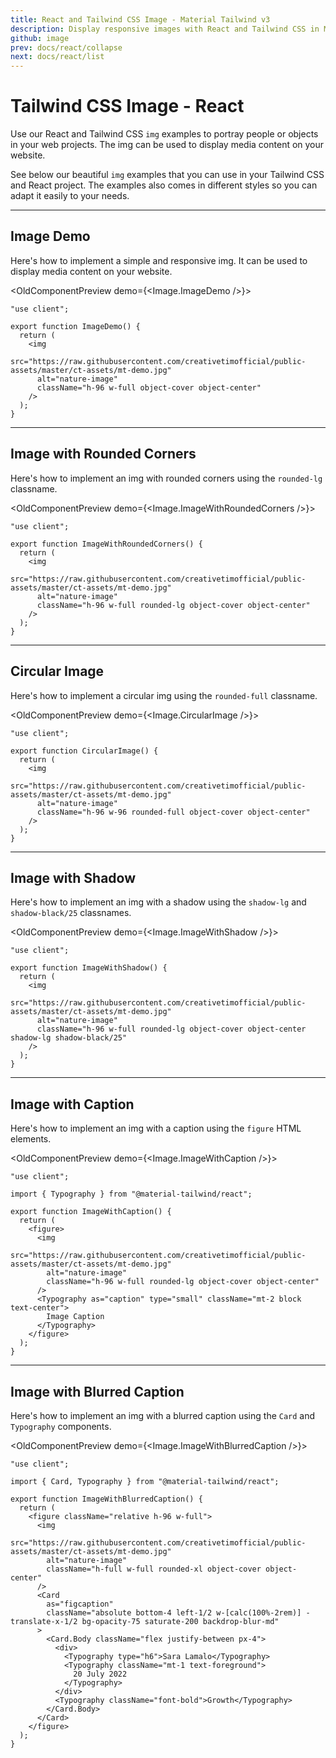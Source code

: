```yaml
---
title: React and Tailwind CSS Image - Material Tailwind v3
description: Display responsive images with React and Tailwind CSS in Material Tailwind v3. Customize and style images for an optimized visual experience.
github: image
prev: docs/react/collapse
next: docs/react/list
---
```


# Tailwind CSS Image - React

Use our React and Tailwind CSS `img` examples to portray people or objects in your web projects. The img can be used to display media content on your website.

See below our beautiful `img` examples that you can use in your Tailwind CSS and React project. The examples also comes in different styles so you can adapt it easily to your needs.

---

## Image Demo

Here's how to implement a simple and responsive img. It can be used to display media content on your website.

<OldComponentPreview demo={<Image.ImageDemo />}>
```tsx
"use client";

export function ImageDemo() {
  return (
    <img
      src="https://raw.githubusercontent.com/creativetimofficial/public-assets/master/ct-assets/mt-demo.jpg"
      alt="nature-image"
      className="h-96 w-full object-cover object-center"
    />
  );
}
```
</OldComponentPreview>

---

## Image with Rounded Corners

Here's how to implement an img with rounded corners using the `rounded-lg` classname.

<OldComponentPreview demo={<Image.ImageWithRoundedCorners />}>
```tsx
"use client";

export function ImageWithRoundedCorners() {
  return (
    <img
      src="https://raw.githubusercontent.com/creativetimofficial/public-assets/master/ct-assets/mt-demo.jpg"
      alt="nature-image"
      className="h-96 w-full rounded-lg object-cover object-center"
    />
  );
}
```
</OldComponentPreview>

---

## Circular Image

Here's how to implement a circular img using the `rounded-full` classname.

<OldComponentPreview demo={<Image.CircularImage />}>
```tsx
"use client";

export function CircularImage() {
  return (
    <img
      src="https://raw.githubusercontent.com/creativetimofficial/public-assets/master/ct-assets/mt-demo.jpg"
      alt="nature-image"
      className="h-96 w-96 rounded-full object-cover object-center"
    />
  );
}
```
</OldComponentPreview>

---

## Image with Shadow

Here's how to implement an img with a shadow using the `shadow-lg` and `shadow-black/25` classnames.

<OldComponentPreview demo={<Image.ImageWithShadow />}>
```tsx
"use client";

export function ImageWithShadow() {
  return (
    <img
      src="https://raw.githubusercontent.com/creativetimofficial/public-assets/master/ct-assets/mt-demo.jpg"
      alt="nature-image"
      className="h-96 w-full rounded-lg object-cover object-center shadow-lg shadow-black/25"
    />
  );
}
```
</OldComponentPreview>

---

## Image with Caption

Here's how to implement an img with a caption using the `figure` HTML elements.

<OldComponentPreview demo={<Image.ImageWithCaption />}>
```tsx
"use client";

import { Typography } from "@material-tailwind/react";

export function ImageWithCaption() {
  return (
    <figure>
      <img
        src="https://raw.githubusercontent.com/creativetimofficial/public-assets/master/ct-assets/mt-demo.jpg"
        alt="nature-image"
        className="h-96 w-full rounded-lg object-cover object-center"
      />
      <Typography as="caption" type="small" className="mt-2 block text-center">
        Image Caption
      </Typography>
    </figure>
  );
}
```
</OldComponentPreview>

---

## Image with Blurred Caption

Here's how to implement an img with a blurred caption using the `Card` and `Typography` components.

<OldComponentPreview demo={<Image.ImageWithBlurredCaption />}>
```tsx
"use client";

import { Card, Typography } from "@material-tailwind/react";

export function ImageWithBlurredCaption() {
  return (
    <figure className="relative h-96 w-full">
      <img
        src="https://raw.githubusercontent.com/creativetimofficial/public-assets/master/ct-assets/mt-demo.jpg"
        alt="nature-image"
        className="h-full w-full rounded-xl object-cover object-center"
      />
      <Card
        as="figcaption"
        className="absolute bottom-4 left-1/2 w-[calc(100%-2rem)] -translate-x-1/2 bg-opacity-75 saturate-200 backdrop-blur-md"
      >
        <Card.Body className="flex justify-between px-4">
          <div>
            <Typography type="h6">Sara Lamalo</Typography>
            <Typography className="mt-1 text-foreground">
              20 July 2022
            </Typography>
          </div>
          <Typography className="font-bold">Growth</Typography>
        </Card.Body>
      </Card>
    </figure>
  );
}
```
</OldComponentPreview>
